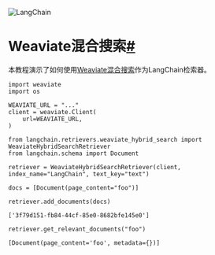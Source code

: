 

<Head>
  <script>
    {
      `(function() {
         var _hmt = _hmt || [];
(function() {
  var hm = document.createElement("script");
  hm.src = "https://hm.baidu.com/hm.js?e60fb290e204e04c5cb6f79b0ac1e697";
  var s = document.getElementsByTagName("script")[0]; 
  s.parentNode.insertBefore(hm, s);
})();
       })();`
    }
  </script>
</Head>

![LangChain](https://pica.zhimg.com/50/v2-56e8bbb52aa271012541c1fe1ceb11a2_r.gif)





Weaviate混合搜索[#](#weaviate-hybrid-search "Permalink to this headline")
=====================================================================

本教程演示了如何使用[Weaviate混合搜索](https://weaviate.io/blog/hybrid-search-explained)作为LangChain检索器。

```
import weaviate
import os

WEAVIATE_URL = "..."
client = weaviate.Client(
    url=WEAVIATE_URL,
)

```

```
from langchain.retrievers.weaviate_hybrid_search import WeaviateHybridSearchRetriever
from langchain.schema import Document

```

```
retriever = WeaviateHybridSearchRetriever(client, index_name="LangChain", text_key="text")

```

```
docs = [Document(page_content="foo")]

```

```
retriever.add_documents(docs)

```

```
['3f79d151-fb84-44cf-85e0-8682bfe145e0']

```

```
retriever.get_relevant_documents("foo")

```

```
[Document(page_content='foo', metadata={})]

```


